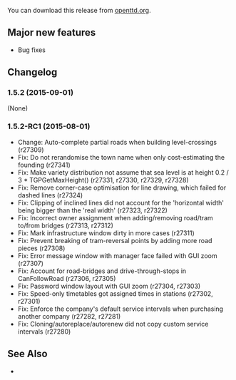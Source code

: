 {{en/-}}
{{en/OTTDVersions}}
{{release|prev=OpenTTD 1.5.1|next=OpenTTD 1.5.3|date=2015-09-01}}

You can download this release from [http://www.openttd.org/en/download-stable/1.5.2 openttd.org].

==Major new features==
* Bug fixes

==Changelog==
===1.5.2 (2015-09-01)===
(None)

===1.5.2-RC1 (2015-08-01)===
* Change: Auto-complete partial roads when building level-crossings {{en/Flyspray|6283}} (r27309)
* Fix: Do not rerandomise the town name when only cost-estimating the founding {{en/Flyspray|6332}} (r27341)
* Fix: Make variety distribution not assume that sea level is at height 0.2 / 3 * TGPGetMaxHeight() {{en/Flyspray|6335}} (r27331, r27330, r27329, r27328)
* Fix: Remove corner-case optimisation for line drawing, which failed for dashed lines  (r27324)
* Fix: Clipping of inclined lines did not account for the 'horizontal width' being bigger than the 'real width' (r27323, r27322)
* Fix: Incorrect owner assignment when adding/removing road/tram to/from bridges {{en/Flyspray|6317}} (r27313, r27312)
* Fix: Mark infrastructure window dirty in more cases (r27311)
* Fix: Prevent breaking of tram-reversal points by adding more road pieces {{en/Flyspray|6283}} (r27308)
* Fix: Error message window with manager face failed with GUI zoom {{en/Flyspray|6259}} (r27307)
* Fix: Account for road-bridges and drive-through-stops in CanFollowRoad {{en/Flyspray|6320}} (r27306, r27305)
* Fix: Password window layout with GUI zoom {{en/Flyspray|6321}} (r27304, r27303)
* Fix: Speed-only timetables got assigned times in stations {{en/Flyspray|6313}} (r27302, r27301)
* Fix: Enforce the company's default service intervals when purchasing another company {{en/Flyspray|6254}} (r27282, r27281)
* Fix: Cloning/autoreplace/autorenew did not copy custom service intervals (r27280)

==See Also==
* {{en/OTTDNewsArticle|221|The 1.5.2 news article}}